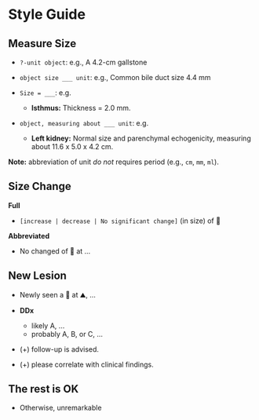 # Style Guide

## Measure Size

-   `?-unit object`: e.g., A 4.2-cm gallstone

-   `object size ___ unit`: e.g., Common bile duct size 4.4 mm

-   `Size = ___ `: e.g.
    -   **Isthmus:** Thickness = 2.0 mm. 

-   `object, measuring about ___ unit`: e.g.
    -   **Left kidney:** Normal size and parenchymal echogenicity, measuring about 11.6 x 5.0 x 4.2 cm. 



**Note:** abbreviation of unit *do not* requires period (e.g., `cm`, `mm`, `ml`).

## Size Change

**Full**

-   `[increase | decrease | No significant change]` (in size) of 🤔

**Abbreviated**

-   No changed of 🤔 at ...


## New Lesion

-   Newly seen a 🤔 at ⛰, ... 

- **DDx**
    -   likely A, ...
    -   probably A, B, or C, ...


-   (+) follow-up is advised.

-   (+) please correlate with clinical findings.


## The rest is OK

-   Otherwise, unremarkable